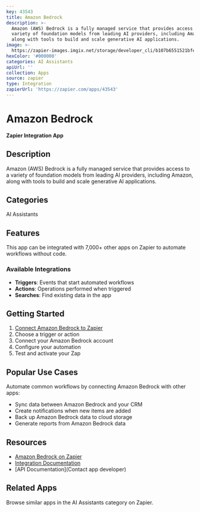 ```yaml
---
key: 43543
title: Amazon Bedrock
description: >-
  Amazon (AWS) Bedrock is a fully managed service that provides access to a
  variety of foundation models from leading AI providers, including Amazon,
  along with tools to build and scale generative AI applications.
image: >-
  https://zapier-images.imgix.net/storage/developer_cli/b107b6551521bfe6f5199816e577d775.png?auto=format%2Ccompress&ixlib=python-3.0.0&q=50
hexColor: '#000000'
categories: AI Assistants
apiUrl: ''
collection: Apps
source: zapier
type: Integration
zapierUrl: 'https://zapier.com/apps/43543'
---
```

# Amazon Bedrock

**Zapier Integration App**

## Description

Amazon (AWS) Bedrock is a fully managed service that provides access to a variety of foundation models from leading AI providers, including Amazon, along with tools to build and scale generative AI applications.

## Categories

AI Assistants

## Features

This app can be integrated with 7,000+ other apps on Zapier to automate workflows without code.

### Available Integrations

- **Triggers**: Events that start automated workflows
- **Actions**: Operations performed when triggered
- **Searches**: Find existing data in the app

## Getting Started

1. [Connect Amazon Bedrock to Zapier](https://zapier.com/apps/43543)
2. Choose a trigger or action
3. Connect your Amazon Bedrock account
4. Configure your automation
5. Test and activate your Zap

## Popular Use Cases

Automate common workflows by connecting Amazon Bedrock with other apps:

- Sync data between Amazon Bedrock and your CRM
- Create notifications when new items are added
- Back up Amazon Bedrock data to cloud storage
- Generate reports from Amazon Bedrock data

## Resources

- [Amazon Bedrock on Zapier](https://zapier.com/apps/43543)
- [Integration Documentation](https://zapier.com/apps/43543/integrations)
- [API Documentation](Contact app developer)

## Related Apps

Browse similar apps in the AI Assistants category on Zapier.
